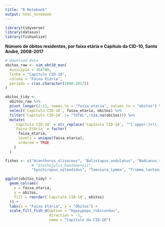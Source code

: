 ```yaml
---
title: "R Notebook"
output: html_notebook
---
```


```r
library(tidyverse)
library(datasus)
library(fishualize)
```


**Número de óbitos residentes, por faixa etária e Capítulo da CID-10, Santo André, 2008-2017**

```r
# download data
obitos_raw <- sim_obt10_mun(
  municipio = 354780,
  linha = "Capítulo CID-10",
  coluna = "Faixa Etária",
  periodo = c(as.character(2008:2017))
)

obitos_tidy <-
  obitos_raw %>%
  pivot_longer(2:13, names_to = "faixa_etaria", values_to = "obitos") %>%
  select(`Capítulo CID-10`, faixa_etaria, obitos) %>%
  filter(`Capítulo CID-10` != "TOTAL",!(is.na(obitos))) %>%
  mutate(
    `Capítulo CID-10` = str_replace(`Capítulo CID-10`, "^[:upper:]+\\.[:blank:]*", ""),
    `Faixa Etária` = factor(
      faixa_etaria,
      levels = unique(faixa_etaria),
      ordered = TRUE
    )
  )

fishes <- c("Acanthurus_olivaceus", "Balistapus_undulatus", "Bodianus_rufus", "Callanthias_australis", "Centropyge_loricula", "Cephalopholis_argus", "Chlorurus_microrhinos", "Chromis_vanderbilti", "Cirrhilabrus_solorensis", "Cirrhilabrus_tonozukai", "Clepticus_parrae", "Coryphaena_hippurus", "Gramma_loreto", "Halichoeres_garnoti", "Holacanthus_ciliaris", "Hypsypops_rubicundus", "Oncorhynchus_nerka", "Parupeneus_insularis", "Pomacanthus_imperator", "Pseudocheilinus_tetrataenia", "Scarus_globiceps", "Scarus_quoyi", "Sparisoma_viride", "Stegastes_nigricans",
            # "Stethojulis_bandanensis",
            "Synchiropus_splendidus", "Taeniura_lymma", "Trimma_lantana", "Variola_louti", "Zanclus_cornutus")

ggplot(obitos_tidy) +
  geom_col(aes(
    x = faixa_etaria,
    y = obitos,
    fill = reorder(`Capítulo CID-10`, obitos)
  )) +
  labs(x = "Faixa Etária", y = "Óbitos") +
  scale_fill_fish_d(option = "Hypsypops_rubicundus",
                    direction = -1,
                    name = "Capítulo da CID-10")
```